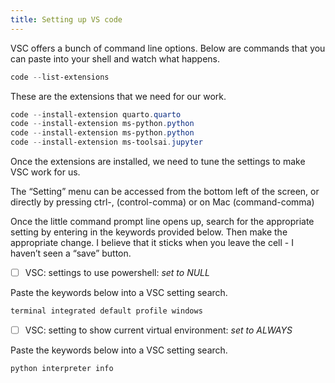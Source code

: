 ```yaml
---
title: Setting up VS code
---
```


VSC offers a bunch of command line options.  Below are commands that you
can paste into your shell and watch what happens.

```powershell
code --list-extensions
```

These are the extensions that we need for our work.

```powershell
code --install-extension quarto.quarto
code --install-extension ms-python.python
code --install-extension ms-python.python
code --install-extension ms-toolsai.jupyter
```

Once the extensions are installed, we need to tune the settings to
make VSC work for us.

The "Setting" menu can be accessed from the bottom left of the screen, or directly
by pressing ctrl-, (control-comma) or on Mac (command-comma)

Once the little command prompt line opens up, search for the appropriate setting by entering in the keywords provided below.  Then make the appropriate change.  I believe that it sticks when you leave the cell - I haven't seen a "save" button.

- [ ] VSC: settings to use powershell: *set to NULL*

Paste the keywords below into a VSC setting search.

```powershell
terminal integrated default profile windows
```

- [ ] VSC: setting to show current virtual environment: *set to ALWAYS*

Paste the keywords below into a VSC setting search.

```powershell
python interpreter info
```
